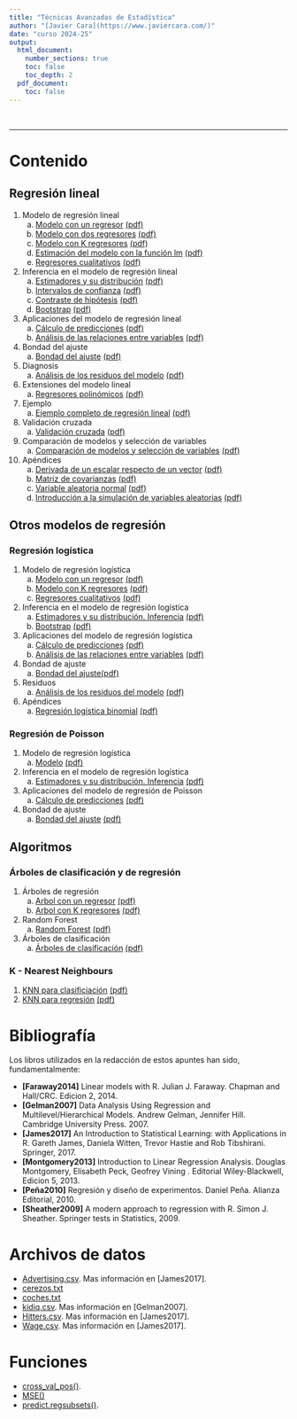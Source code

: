 ```yaml
---
title: "Técnicas Avanzadas de Estadística"
author: "[Javier Cara](https://www.javiercara.com/)"
date: "curso 2024-25"
output: 
  html_document:
    number_sections: true
    toc: false
    toc_depth: 2
  pdf_document:
    toc: false
---
```


<br>

***

# Contenido

## Regresión lineal

1. Modelo de regresión lineal
    a. [Modelo con un regresor](lm_modelo_1regresor.html) [(pdf)](lm_modelo_1regresor.pdf)
    b. [Modelo con dos regresores](lm_modelo_2regresores.html) [(pdf)](lm_modelo_2regresores.pdf)
    c. [Modelo con K regresores](lm_modelo_Kregresores.html) [(pdf)](lm_modelo_Kregresores.pdf)
    d. [Estimación del modelo con la función lm](lm_modelo_lm.html) [(pdf)](lm_modelo_lm.pdf)
    e. [Regresores cualitativos](lm_modelo_cualitativas.html) [(pdf)](lm_modelo_cualitativas.pdf)
2. Inferencia en el modelo de regresión lineal
    a. [Estimadores y su distribución](lm_inferencia_muestreo.html) [(pdf)](lm_inferencia_muestreo.pdf)
    b. [Intervalos de confianza](lm_inferencia_intervalos.html) [(pdf)](lm_inferencia_intervalos.pdf)
    c. [Contraste de hipótesis](lm_inferencia_contrastes.html) [(pdf)](lm_inferencia_contrastes.pdf)
    d. [Bootstrap](lm_inferencia_bootstrap.html) [(pdf)](lm_inferencia_bootstrap.pdf)
3. Aplicaciones del modelo de regresión lineal
    a. [Cálculo de predicciones](lm_aplicaciones_prediccion.html) [(pdf)](lm_aplicaciones_prediccion.pdf)
    b. [Análisis de las relaciones entre variables](lm_aplicaciones_explicacion.html) [(pdf)](lm_aplicaciones_explicacion.pdf)
4. Bondad del ajuste
    a. [Bondad del ajuste](lm_bondad_ajuste.html) [(pdf)](lm_bondad_ajuste.pdf)
5. Diagnosis
    a. [Análisis de los residuos del modelo](lm_diagnosis.html) [(pdf)](lm_diagnosis.pdf)
6. Extensiones del modelo lineal
    a. [Regresores polinómicos](lm_extensiones_polinomios.html) [(pdf)](lm_extensiones_polinomios.pdf)
7. Ejemplo
    a. [Ejemplo completo de regresión lineal](lm_ejemplo1.html) [(pdf)](lm_ejemplo1.pdf)
8. Validación cruzada
    a. [Validación cruzada](lm_validacion_cruzada.html) [(pdf)](lm_validacion_cruzada.pdf)
9. Comparación de modelos y selección de variables
    a. [Comparación de modelos y selección de variables](lm_seleccion_variables.html) [(pdf)](lm_seleccion_variables.pdf)    
10. Apéndices
    a. [Derivada de un escalar respecto de un vector](lm_apendice_derivadas.html) [(pdf)](lm_apendice_derivadas.pdf)
    b. [Matriz de covarianzas](lm_apendice_covarianzas.html) [(pdf)](lm_apendice_covarianzas.pdf)
    c. [Variable aleatoria normal](lm_apendice_normal.html) [(pdf)](lm_apendice_normal.pdf)
    d. [Introducción a la simulación de variables aleatorias](lm_apendice_simulacion.html) [(pdf)](lm_apendice_simulacion.pdf)
    
## Otros modelos de regresión

### Regresión logística

1. Modelo de regresión logística
    a. [Modelo con un regresor](logit_modelo_1regresor.html) [(pdf)](logit_modelo_1regresor.pdf)
    b. [Modelo con K regresores](logit_modelo_Kregresores.html) [(pdf)](logit_modelo_Kregresores.pdf)
    c. [Regresores cualitativos](logit_modelo_cualitativas.html) [(pdf)](logit_modelo_cualitativas.pdf)
2. Inferencia en el modelo de regresión logística
    a. [Estimadores y su distribución. Inferencia](logit_inferencia.html) [(pdf)](logit_inferencia.pdf)
    b. [Bootstrap](logit_inferencia_bootstrap.html) [(pdf)](logit_inferencia_bootstrap.pdf)
3. Aplicaciones del modelo de regresión logística
    a. [Cálculo de predicciones](logit_aplicaciones_prediccion.html) [(pdf)](logit_aplicaciones_prediccion.pdf)
    b. [Análisis de las relaciones entre variables](logit_aplicaciones_explicacion.html) [(pdf)](logit_aplicaciones_explicacion.pdf)
4. Bondad de ajuste
    a. [Bondad del ajuste](logit_bondadajuste.html)[(pdf)](logit_bondadajuste.pdf)
5. Residuos
    a. [Análisis de los residuos del modelo](logit_diagnosis.html) [(pdf)](logit_diagnosis.pdf)
6. Apéndices
    a. [Regresión logística binomial](logit_modelo_binomial.html) [(pdf)](logit_modelo_binomial.pdf)

### Regresión de Poisson
1. Modelo de regresión logística
    a. [Modelo](poisson_modelo.html) [(pdf)](poisson_modelo.pdf)
2. Inferencia en el modelo de regresión logística
    a. [Estimadores y su distribución. Inferencia](poisson_inferencia.html) [(pdf)](poisson_inferencia.pdf)
3. Aplicaciones del modelo de regresión de Poisson
    a. [Cálculo de predicciones](poisson_aplicaciones_prediccion.html) [(pdf)](poisson_aplicaciones_prediccion.pdf)
4. Bondad de ajuste
    a. [Bondad del ajuste](poisson_bondadajuste.html) [(pdf)](poisson_bondadajuste.pdf) 

## Algoritmos

### Árboles de clasificación y de regresión

1. Árboles de regresión
    a. [Arbol con un regresor](tree_regresion_1regresor.html) [(pdf)](tree_regresion_1regresor.pdf)
    b. [Arbol con K regresores](tree_regresion_Kregresores.html) [(pdf)](tree_regresion_Kregresores.pdf)
2. Random Forest   
    a. [Random Forest](tree_RandomForest.html) [(pdf)](tree_RandomForest.pdf)
3. Árboles de clasificación
    a. [Árboles de clasificación](tree_clasificacion.html) [(pdf)](tree_clasificacion.pdf) 
    
### K - Nearest Neighbours
1. [KNN para clasificiación](knn_clasificiacion.html) [(pdf)](knn_clasificacion.pdf) 
2. [KNN para regresión](knn_regresion.html) [(pdf)](knn_regresion.pdf) 

# Bibliografía

Los libros utilizados en la redacción de estos apuntes han sido, fundamentalmente:

- **[Faraway2014]** Linear models with R. Julian J. Faraway. Chapman and Hall/CRC. Edicion 2, 2014.
- **[Gelman2007]** Data Analysis Using Regression and Multilevel/Hierarchical Models. Andrew Gelman, Jennifer Hill. Cambridge University Press. 2007.
- **[James2017]** An Introduction to Statistical Learning: with Applications in R. Gareth James, Daniela Witten, Trevor Hastie and Rob Tibshirani. Springer, 2017.
- **[Montgomery2013]** Introduction to Linear Regression Analysis. Douglas Montgomery, Elisabeth Peck, Geofrey Vining . Editorial Wiley-Blackwell, Edicion 5, 2013.
- **[Peña2010]** Regresión y diseño de experimentos. Daniel Peña. Alianza Editorial, 2010.
- **[Sheather2009]** A modern approach to regression with R. Simon J. Sheather. Springer tests in Statistics, 2009.

# Archivos de datos

- [Advertising.csv](datos/Advertising.csv). Mas información en [James2017].
- [cerezos.txt](datos/cerezos.txt)
- [coches.txt](datos/coches.txt)
- [kidiq.csv](datos/kidiq.csv). Mas información en [Gelman2007].
- [Hitters.csv](datos/Hitters.csv). Mas información en [James2017].
- [Wage.csv](datos/Wage.csv). Mas información en [James2017].

# Funciones

- [cross_val_pos()](funciones/cross_val_pos.R).
- [MSE()](funciones/MSE.R)
- [predict.regsubsets()](funciones/regsubsets_predict.R).



<br>